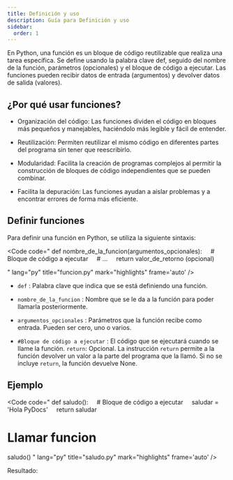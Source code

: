 ```yaml
---
title: Definición y uso
description: Guía para Definición y uso
sidebar:
  order: 1
---
```


En Python, una función es un bloque de código reutilizable que realiza una tarea específica. Se define usando la palabra clave def, seguido del nombre de la función, parámetros (opcionales) y el bloque de código a ejecutar. Las funciones pueden recibir datos de entrada (argumentos) y devolver datos de salida (valores). 

## ¿Por qué usar funciones?
- Organización del código: Las funciones dividen el código en bloques más pequeños y manejables, haciéndolo más legible y fácil de entender. 

- Reutilización: Permiten reutilizar el mismo código en diferentes partes del programa sin tener que reescribirlo. 

- Modularidad: Facilita la creación de programas complejos al permitir la construcción de bloques de código independientes que se pueden combinar. 

- Facilita la depuración: Las funciones ayudan a aislar problemas y a encontrar errores de forma más eficiente. 

## Definir funciones

Para definir una función en Python, se utiliza la siguiente sintaxis:

<Code 
code="
def nombre_de_la_funcion(argumentos_opcionales):
&nbsp;&nbsp;&nbsp;&nbsp;# Bloque de código a ejecutar
&nbsp;&nbsp;&nbsp;&nbsp;# ...
&nbsp;&nbsp;&nbsp;&nbsp;return valor_de_retorno (opcional)

"
lang="py" 
title="funcion.py" 
mark="highlights"
frame='auto' />



- <code>def</code> : Palabra clave que indica que se está definiendo una función.

- <code>nombre_de_la_funcion</code> : Nombre que se le da a la función para poder llamarla posteriormente.

- <code>argumentos_opcionales</code> : Parámetros que la función recibe como entrada. Pueden ser cero, uno o varios.

- <code>#Bloque de código a ejecutar</code> : El código que se ejecutará cuando se llame la función. <code>return</code>: Opcional. La instrucción <code>return</code> permite a la función devolver un valor a la parte del programa que la llamó. Si no se incluye <code>return</code>, la función devuelve None.

## Ejemplo

<Code 
code="
def saludo():
&nbsp;&nbsp;&nbsp;&nbsp;# Bloque de código a ejecutar
&nbsp;&nbsp;&nbsp;&nbsp;saludar = 'Hola PyDocs' 
&nbsp;&nbsp;&nbsp;&nbsp;return saludar 

# Llamar funcion
saludo()
"
lang="py" 
title="saludo.py" 
mark="highlights"
frame='auto' />

Resultado: 
<Code 
code="
Hola PyDocs
"
title="saludo.py" 
mark="highlights"
frame='terminal' />

